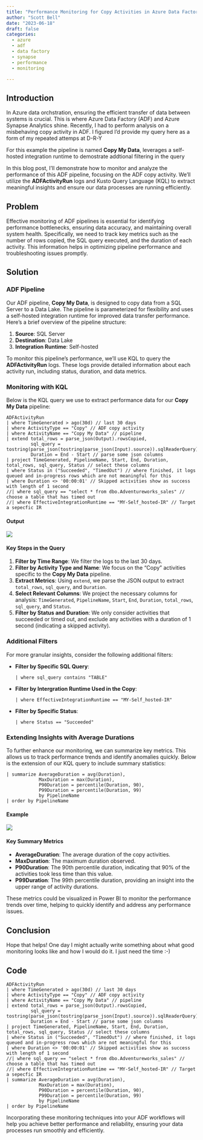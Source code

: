 ```yaml
---
title: "Performance Monitoring for Copy Activities in Azure Data Factory"
author: "Scott Bell"
date: "2023-06-18"
draft: false
categories: 
  - azure
  - adf
  - data factory
  - synapse
  - performance
  - monitoring

---
```


## Introduction

In Azure data orchstration, ensuring the efficient transfer of data between systems is crucial. This is where Azure Data Factory (ADF) and Azure Synapse Analytics shine. Recently, I had to perform analysis on a misbehaving copy activity in ADF. I figured I'd provide  my query here as a form of my repeated attemps at D-R-Y 

For this example the pipeline is named **Copy My Data**, leverages a self-hosted integration runtime to demostrate addtional filtering in the query

In this blog post, I'll demonstrate how to monitor and analyze the performance of this ADF pipeline, focusing on the ADF copy activity. We'll utilize the **ADFActivityRun** logs and Kusto Query Language (KQL) to extract meaningful insights and ensure our data processes are running efficiently.

## Problem

Effective monitoring of ADF pipelines is essential for identifying performance bottlenecks, ensuring data accuracy, and maintaining overall system health. Specifically, we need to track key metrics such as the number of rows copied, the SQL query executed, and the duration of each activity. This information helps in optimizing pipeline performance and troubleshooting issues promptly.

## Solution

### ADF Pipeline

Our ADF pipeline, **Copy My Data**, is designed to copy data from a SQL Server to a Data Lake. The pipeline is parameterized for flexibility and uses a self-hosted integration runtime for improved data transfer performance. Here's a brief overview of the pipeline structure:

1. **Source**: SQL Server
2. **Destination**: Data Lake
3. **Integration Runtime**: Self-hosted

To monitor this pipeline's performance, we'll use KQL to query the **ADFActivityRun** logs. These logs provide detailed information about each activity run, including status, duration, and data metrics.

### Monitoring with KQL

Below is the KQL query we use to extract performance data for our **Copy My Data** pipeline:

```kql
ADFActivityRun
| where TimeGenerated > ago(30d) // last 30 days
| where ActivityType == "Copy" // ADF copy activity
| where ActivityName == "Copy My Data" // pipeline
| extend total_rows = parse_json(Output).rowsCopied, 
         sql_query = tostring(parse_json(tostring(parse_json(Input).source)).sqlReaderQuery),  
         Duration = End - Start // parse some json columns
| project TimeGenerated, PipelineName, Start, End, Duration, total_rows, sql_query, Status // select these columns
| where Status in ("Succeeded", "TimedOut") // where finished, it logs queued and in-progress rows which are not meaningful for this
| where Duration <> '00:00:01' // Skipped activities show as success with length of 1 second
//| where sql_query == "select * from dbo.Adventureworks_sales" // choose a table that has timed out
//| where EffectiveIntegrationRuntime == "MY-Self_hosted-IR" // Target a sepecfic IR
```

#### Output

![](images/output.png){fig-align="center"}

#### Key Steps in the Query

1. **Filter by Time Range**: We filter the logs to the last 30 days.
2. **Filter by Activity Type and Name**: We focus on the "Copy" activities specific to the **Copy My Data** pipeline.
3. **Extract Metrics**: Using `extend`, we parse the JSON output to extract `total_rows`, `sql_query`, and `Duration`.
4. **Select Relevant Columns**: We project the necessary columns for analysis: `TimeGenerated`, `PipelineName`, `Start`, `End`, `Duration`, `total_rows`, `sql_query`, and `Status`.
5. **Filter by Status and Duration**: We only consider activities that succeeded or timed out, and exclude any activities with a duration of 1 second (indicating a skipped activity).

### Additional Filters

For more granular insights, consider the following additional filters:

- **Filter by Specific SQL Query**:
  ```kql
  | where sql_query contains "TABLE"
  ```

- **Filter by Intergration Runtime Used in the Copy**:
  ```kql
  | where EffectiveIntegrationRuntime == "MY-Self_hosted-IR"
  ```

- **Filter by Specific Status**:
  ```kql
  | where Status == "Succeeded"
  ```

### Extending Insights with Average Durations

To further enhance our monitoring, we can summarize key metrics. This allows us to track performance trends and identify anomalies quickly. Below is the extension of our KQL query to include summary statistics:

```kql
| summarize AverageDuration = avg(Duration), 
            MaxDuration = max(Duration), 
            P90Duration = percentile(Duration, 90), 
            P99Duration = percentile(Duration, 99)
            by PipelineName
| order by PipelineName
```

#### Example

![](images/summarise.png){fig-align="center"}


#### Key Summary Metrics

- **AverageDuration**: The average duration of the copy activities.
- **MaxDuration**: The maximum duration observed.
- **P90Duration**: The 90th percentile duration, indicating that 90% of the activities took less time than this value.
- **P99Duration**: The 99th percentile duration, providing an insight into the upper range of activity durations.

These metrics could be visualized in Power BI to monitor the performance trends over time, helping to quickly identify and address any performance issues.

## Conclusion

Hope that helps! One day I might actually write something about what good monitoring looks like and how I would do it. I just need the time :-) 

## Code

```kql
ADFActivityRun
| where TimeGenerated > ago(30d) // last 30 days
| where ActivityType == "Copy" // ADF copy activity
| where ActivityName == "Copy My Data" // pipeline
| extend total_rows = parse_json(Output).rowsCopied, 
         sql_query = tostring(parse_json(tostring(parse_json(Input).source)).sqlReaderQuery),  
         Duration = End - Start // parse some json columns
| project TimeGenerated, PipelineName, Start, End, Duration, total_rows, sql_query, Status // select these columns
| where Status in ("Succeeded", "TimedOut") // where finished, it logs queued and in-progress rows which are not meaningful for this
| where Duration <> '00:00:01' // Skipped activities show as success with length of 1 second
//| where sql_query == "select * from dbo.Adventureworks_sales" // choose a table that has timed out
//| where EffectiveIntegrationRuntime == "MY-Self_hosted-IR" // Target a sepecfic IR
| summarize AverageDuration = avg(Duration), 
            MaxDuration = max(Duration), 
            P90Duration = percentile(Duration, 90), 
            P99Duration = percentile(Duration, 99)
            by PipelineName
| order by PipelineName
```
Incorporating these monitoring techniques into your ADF workflows will help you achieve better performance and reliability, ensuring your data processes run smoothly and efficiently.